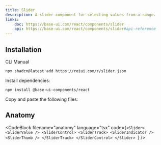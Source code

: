 ```yaml
---
title: Slider
description: A slider component for selecting values from a range.
links:
    doc: https://base-ui.com/react/components/slider
    api: https://base-ui.com/react/components/slider#api-reference
---
```


<ComponentPreview name="slider-demo" />

## Installation

<InstallationTabs>

<InstallationTabsList>
    <InstallationTabsTrigger value="cli">CLI</InstallationTabsTrigger>
    <InstallationTabsTrigger value="manual">Manual</InstallationTabsTrigger>
</InstallationTabsList>

<InstallationTabsContent value="cli">

```package-install
npx shadcn@latest add https://roiui.com/r/slider.json
```

</InstallationTabsContent>

<InstallationTabsContent value="manual" data-manual="true">

Install dependencies:

```package-install
npm install @base-ui-components/react
```

Copy and paste the following files:

<ComponentSource
    name="slider"
/>

</InstallationTabsContent>

</InstallationTabs>

## Anatomy

<CodeBlock
filename="anatomy"
  language="tsx"
  code={`<Slider>
    <SliderValue />
    <SliderControl>
        <SliderTrack>
            <SliderIndicator />
            <SliderThumb />
        </SliderTrack>
    </SliderControl>
</Slider>
`} />

